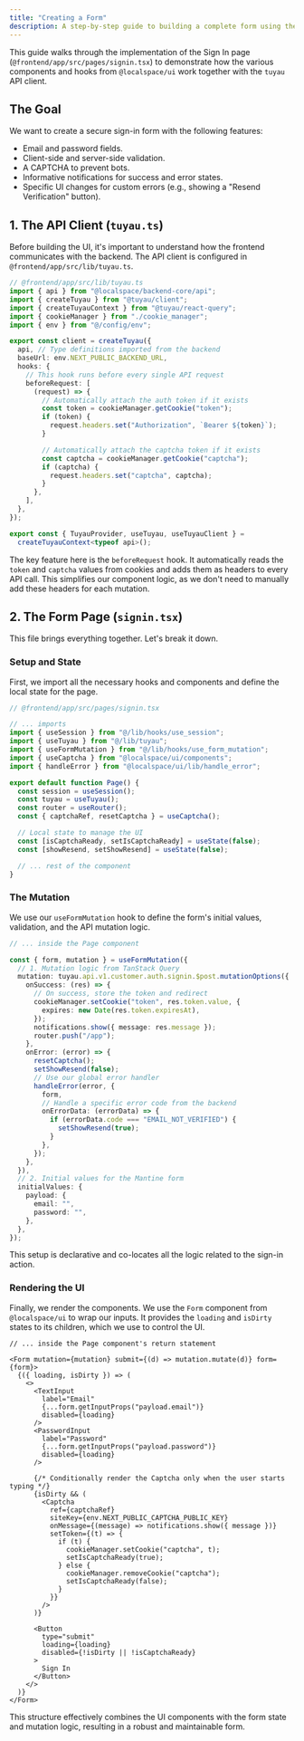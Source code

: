 ```yaml
---
title: "Creating a Form"
description: A step-by-step guide to building a complete form using the tools in this boilerplate.
---
```


This guide walks through the implementation of the Sign In page (`@frontend/app/src/pages/signin.tsx`) to demonstrate how the various components and hooks from `@localspace/ui` work together with the `tuyau` API client.

## The Goal

We want to create a secure sign-in form with the following features:

- Email and password fields.
- Client-side and server-side validation.
- A CAPTCHA to prevent bots.
- Informative notifications for success and error states.
- Specific UI changes for custom errors (e.g., showing a "Resend Verification" button).

## 1. The API Client (`tuyau.ts`)

Before building the UI, it's important to understand how the frontend communicates with the backend. The API client is configured in `@frontend/app/src/lib/tuyau.ts`.

```typescript
// @frontend/app/src/lib/tuyau.ts
import { api } from "@localspace/backend-core/api";
import { createTuyau } from "@tuyau/client";
import { createTuyauContext } from "@tuyau/react-query";
import { cookieManager } from "./cookie_manager";
import { env } from "@/config/env";

export const client = createTuyau({
  api, // Type definitions imported from the backend
  baseUrl: env.NEXT_PUBLIC_BACKEND_URL,
  hooks: {
    // This hook runs before every single API request
    beforeRequest: [
      (request) => {
        // Automatically attach the auth token if it exists
        const token = cookieManager.getCookie("token");
        if (token) {
          request.headers.set("Authorization", `Bearer ${token}`);
        }

        // Automatically attach the captcha token if it exists
        const captcha = cookieManager.getCookie("captcha");
        if (captcha) {
          request.headers.set("captcha", captcha);
        }
      },
    ],
  },
});

export const { TuyauProvider, useTuyau, useTuyauClient } =
  createTuyauContext<typeof api>();
```

The key feature here is the `beforeRequest` hook. It automatically reads the `token` and `captcha` values from cookies and adds them as headers to every API call. This simplifies our component logic, as we don't need to manually add these headers for each mutation.

## 2. The Form Page (`signin.tsx`)

This file brings everything together. Let's break it down.

### Setup and State

First, we import all the necessary hooks and components and define the local state for the page.

```typescript
// @frontend/app/src/pages/signin.tsx

// ... imports
import { useSession } from "@/lib/hooks/use_session";
import { useTuyau } from "@/lib/tuyau";
import { useFormMutation } from "@/lib/hooks/use_form_mutation";
import { useCaptcha } from "@localspace/ui/components";
import { handleError } from "@localspace/ui/lib/handle_error";

export default function Page() {
  const session = useSession();
  const tuyau = useTuyau();
  const router = useRouter();
  const { captchaRef, resetCaptcha } = useCaptcha();

  // Local state to manage the UI
  const [isCaptchaReady, setIsCaptchaReady] = useState(false);
  const [showResend, setShowResend] = useState(false);

  // ... rest of the component
}
```

### The Mutation

We use our `useFormMutation` hook to define the form's initial values, validation, and the API mutation logic.

```typescript
// ... inside the Page component

const { form, mutation } = useFormMutation({
  // 1. Mutation logic from TanStack Query
  mutation: tuyau.api.v1.customer.auth.signin.$post.mutationOptions({
    onSuccess: (res) => {
      // On success, store the token and redirect
      cookieManager.setCookie("token", res.token.value, {
        expires: new Date(res.token.expiresAt),
      });
      notifications.show({ message: res.message });
      router.push("/app");
    },
    onError: (error) => {
      resetCaptcha();
      setShowResend(false);
      // Use our global error handler
      handleError(error, {
        form,
        // Handle a specific error code from the backend
        onErrorData: (errorData) => {
          if (errorData.code === "EMAIL_NOT_VERIFIED") {
            setShowResend(true);
          }
        },
      });
    },
  }),
  // 2. Initial values for the Mantine form
  initialValues: {
    payload: {
      email: "",
      password: "",
    },
  },
});
```

This setup is declarative and co-locates all the logic related to the sign-in action.

### Rendering the UI

Finally, we render the components. We use the `Form` component from `@localspace/ui` to wrap our inputs. It provides the `loading` and `isDirty` states to its children, which we use to control the UI.

```tsx
// ... inside the Page component's return statement

<Form mutation={mutation} submit={(d) => mutation.mutate(d)} form={form}>
  {({ loading, isDirty }) => (
    <>
      <TextInput
        label="Email"
        {...form.getInputProps("payload.email")}
        disabled={loading}
      />
      <PasswordInput
        label="Password"
        {...form.getInputProps("payload.password")}
        disabled={loading}
      />

      {/* Conditionally render the Captcha only when the user starts typing */}
      {isDirty && (
        <Captcha
          ref={captchaRef}
          siteKey={env.NEXT_PUBLIC_CAPTCHA_PUBLIC_KEY}
          onMessage={(message) => notifications.show({ message })}
          setToken={(t) => {
            if (t) {
              cookieManager.setCookie("captcha", t);
              setIsCaptchaReady(true);
            } else {
              cookieManager.removeCookie("captcha");
              setIsCaptchaReady(false);
            }
          }}
        />
      )}

      <Button
        type="submit"
        loading={loading}
        disabled={!isDirty || !isCaptchaReady}
      >
        Sign In
      </Button>
    </>
  )}
</Form>
```

This structure effectively combines the UI components with the form state and mutation logic, resulting in a robust and maintainable form.
